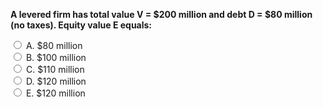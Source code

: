 ::: {.question-block}

<form onsubmit="event.preventDefault(); checkAnswer('module7_mcq_q29')" data-correct-answer="E">
<strong style="display: block;">A levered firm has total value V = \$200 million and debt D = \$80 million (no taxes). Equity value E equals:</strong>

<label><input type="radio" name="module7_mcq_q29" value="A"> A. \$80 million</label><br>
<label><input type="radio" name="module7_mcq_q29" value="B"> B. \$100 million</label><br>
<label><input type="radio" name="module7_mcq_q29" value="C"> C. \$110 million</label><br>
<label><input type="radio" name="module7_mcq_q29" value="D"> D. \$120 million</label><br>
<label><input type="radio" name="module7_mcq_q29" value="E"> E. \$120 million</label><br>
</form>

<div id="feedback-module7_mcq_q29" class="feedback" data-status="" style="display:none;">
✅ Correct: E. \( E = V - D = 200 - 80 = \$120 \) million.
</div>

:::
